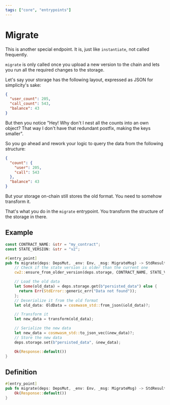 ```yaml
---
tags: ["core", "entrypoints"]
---
```



# Migrate

This is another special endpoint. It is, just like `instantiate`, not called
frequently.

`migrate` is only called once you upload a new version to the chain and lets you
run all the required changes to the storage.

Let's say your storage has the following layout, expressed as JSON for
simplicity's sake:

```json filename="structure.json"
{
  "user_count": 205,
  "call_count": 543,
  "balance": 43
}
```

But then you notice "Hey! Why don't I nest all the counts into an own object?
That way I don't have that redundant postfix, making the keys smaller".

So you go ahead and rework your logic to query the data from the following
structure:

```json filename="structure.json"
{
  "count": {
    "user": 205,
    "call": 543
  },
  "balance": 43
}
```

But your storage on-chain still stores the old format. You need to somehow
transform it.

That's what you do in the `migrate` entrypoint. You transform the structure of
the storage in there.

## Example

```rust filename="contract.rs" template="core"
const CONTRACT_NAME: &str = "my_contract";
const STATE_VERSION: &str = "v2";

#[entry_point]
pub fn migrate(deps: DepsMut, _env: Env, _msg: MigrateMsg) -> StdResult<Response> {
    // Check if the state version is older than the current one
    cw2::ensure_from_older_version(deps.storage, CONTRACT_NAME, STATE_VERSION)?;

    // Load the old data
    let Some(old_data) = deps.storage.get(b"persisted_data") else {
      return Err(StdError::generic_err("Data not found"));
    };
    // Deserialize it from the old format
    let old_data: OldData = cosmwasm_std::from_json(&old_data)?;

    // Transform it
    let new_data = transform(old_data);

    // Serialize the new data
    let new_data = cosmwasm_std::to_json_vec(&new_data)?;
    // Store the new data
    deps.storage.set(b"persisted_data", &new_data);

    Ok(Response::default())
}
```

## Definition

```rust filename="contract.rs" template="core"
#[entry_point]
pub fn migrate(deps: DepsMut, _env: Env, _msg: MigrateMsg) -> StdResult<Response> {
    Ok(Response::default())
}
```
